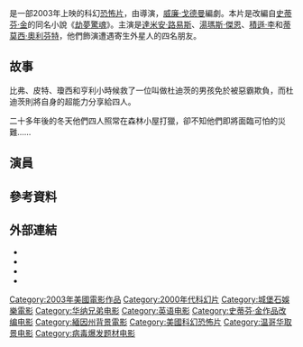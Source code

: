 {{noteTA
|G1=Show
|G2=Movie
|1=zh-cn:蒂莫西·奥利芬特;zh-tw:提摩西·奧利芬;zh-hk:添姆菲·奧芬;
|2=zh-hk:湯馬士·珍;zh-tw:湯瑪斯·傑恩;zh-cn:托马斯·简;
}}
{{about|史蒂芬·金小說的改編電影|与“'''捕梦网 (电影)'''”名称相近或相同的条目|捕梦网 (消歧义)|于2015年上映的同样名为“Dreamcatcher”的一部纪录电影|捕夢者}}
{{Infobox film
| name           = 捕夢網
| original_name  =''Dreamcatcher''
| image          = Dreamcatcherposter.jpg
| image size     = 250px
| alt            =
| caption        = 電影海報	
| director       = {{tsl|en|Lawrence Kasdan|勞倫斯·卡斯丹}}
| producer       = 勞倫斯·卡斯丹<br />Charles Okun<br />{{link-en|馬克·卡斯丹|Mark Kasdan}}
| screenplay     = [[威廉·戈德曼|威廉·戈德曼]]<br />勞倫斯·卡斯丹
| story          =
| based_on       = 《[[劫夢驚魂|劫夢驚魂]]》<br />''Dreamcatcher''<br />作者：[[史蒂芬·金|史蒂芬·金]]
| starring       = [[摩根·費里曼|摩根·費里曼]]<br />[[湯瑪斯·傑恩|湯瑪斯·傑恩]]<br />[[積遜·李|積遜·李]]<br />[[達米安·路易斯|達米安·路易斯]]<br />[[蒂莫西·奧利芬特|蒂莫西·奧利芬特]]<br />[[湯姆·塞茲摩爾|湯姆·塞茲摩爾]]<br />[[唐尼·華伯格|唐尼·華伯格]]
| music          = [[詹姆斯·紐頓·霍華|詹姆斯·紐頓·霍華]]	
| cinematography = [[約翰·西爾|約翰·西爾]]
| editing        = {{link-en|卡洛·李特頓|Carol Littleton}}
| studio         = [[城堡石娛樂公司|城堡石娛樂公司]]<br />[[威秀電影公司|威秀電影公司]]<br />NPV Entertainment<br />Kasdan Pictures<br />WV Films II
| distributor    = [[華納兄弟|華納兄弟]]
| released       = {{flagicon|Japan}}2003年4月19日<br />{{flagicon|USA}}2003年3月21日<br />{{flagicon|SWE}}2003年4月16日
| runtime        = 133分钟
| country        = {{USA}}
| language       = [[英語|英語]]
| budget         = $68,000,000
| gross          = $75,715,436<ref>{{cite web
  | title = Dreamcatcher at Box Office Mojo
  | url = http://www.boxofficemojo.com/movies/?id=dreamcatcher.htm
  | accessdate = 5 October 2010
  | archive-date = 2012-03-29
  | archive-url = https://www.webcitation.org/66WrbmN1g?url=http://www.boxofficemojo.com/movies/?id=dreamcatcher.htm
  | dead-url = no
  }}</ref> 	
| cn_name        = 捕梦网
| hk_name        = 漏網之靈
| tw_name        = 捕夢網
}}	
{{作品名稱|name=''Dreamcatcher''|hk=漏網之靈|tw=捕夢網|equiv-cn=tw}}是一部2003年上映的科幻[[恐怖片|恐怖片]]，由{{link-en|勞倫斯·卡斯丹|Lawrence Kasdan}}導演，[[威廉·戈德曼|威廉·戈德曼]]編劇。本片是改編自[[史蒂芬·金|史蒂芬·金]]的同名小說《[[劫夢驚魂|劫夢驚魂]]》。主演是[[達米安·路易斯|達米安·路易斯]]、[[湯瑪斯·傑恩|湯瑪斯·傑恩]]、[[積遜·李|積遜·李]]和[[蒂莫西·奧利芬特|蒂莫西·奧利芬特]]，他們飾演遭遇寄生外星人的四名朋友。

== 故事 ==
比弗、皮特、瓊西和亨利小時候救了一位叫做杜迪茨的男孩免於被惡霸欺負，而杜迪茨則將自身的超能力分享給四人。 

二十多年後的冬天他們四人照常在森林小屋打獵，卻不知他們即將面臨可怕的災難……

== 演員 ==	
{{columns-list|2|
* [[湯瑪斯·傑恩|湯瑪斯·傑恩]] 飾 亨利·德夫林（Henry Devlin）
** Mikey Holekamp 飾 年輕的亨利
* [[達米安·路易斯|達米安·路易斯]] 飾 Gary "Jonesy" Jones / Mr. Gray
** Giacomo Baessato 飾 年輕的Jonesy
* [[蒂莫西·奧利芬特|蒂莫西·奧利芬特]] 飾 皮特·摩爾（Pete Moore）
** Joel Palmer 飾 年輕的皮特
* [[積遜·李|積遜·李]] 飾 Joe "Beaver" Clarendon
** [[里斯·湯普森|里斯·湯普森]] 飾 年輕的Beaver
* [[唐尼·華伯格|唐尼·華伯格]] 飾 Douglas "Duddits" Cavell
** Andrew Robb / Tyler Myer 飾 年輕的Duddits
* [[摩根·費里曼|摩根·費里曼]] 飾 上校亞伯拉罕·柯蒂斯（Colonel Abraham Curtis）
* [[湯姆·塞茲摩爾|湯姆·塞茲摩爾]] 飾 Owen Underhill
* {{link-en|艾瑞克·金利賽|Eric Keenleyside}} 飾 Rick McCarthy
* {{link-en|蘿絲瑪麗·鄧斯摩|Rosemary Dunsmore}} 飾 Roberta Cavell
* {{link-en|麥克·歐尼爾|Michael O'Neill (actor)}} 飾 General Matheson
* Darrin Klimek 飾 Maples
* {{link-en|坎貝爾·蓮恩|Campbell Lane}} 飾 Old Man Gosselin
* {{link-en|C·恩斯特·哈斯|C. Ernst Harth}} 飾 Barry Neiman
* {{link-en|英格麗·卡維拉斯|Ingrid Kavelaars}} 飾 Trish
}}
		
== 參考資料 ==
{{reflist|2}}
		
== 外部連結 ==
* {{IMDb title|0285531|捕夢網}}
* {{Amg movie|267911|捕夢網}}	
* {{metacritic film|id=dreamcatcher|title=捕夢網}}
* {{mojo title|id=dreamcatcher|title=捕夢網}}

{{史蒂芬·金}}

{{Authority control}}
{{DEFAULTSORT:Dreamcatcher (film)}}
[[Category:2003年美國電影作品|Category:2003年美國電影作品]]
[[Category:2000年代科幻片|Category:2000年代科幻片]]
[[Category:城堡石娛樂電影|Category:城堡石娛樂電影]]
[[Category:华纳兄弟电影|Category:华纳兄弟电影]]
[[Category:英语电影|Category:英语电影]]
[[Category:史蒂芬·金作品改编电影|Category:史蒂芬·金作品改编电影]]
[[Category:緬因州背景電影|Category:緬因州背景電影]]
[[Category:美國科幻恐怖片|Category:美國科幻恐怖片]]
[[Category:温哥华取景电影|Category:温哥华取景电影]]
[[Category:病毒爆发题材电影|Category:病毒爆发题材电影]]